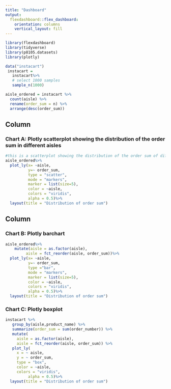 ```yaml
---
title: "Dashboard"
output: 
  flexdashboard::flex_dashboard:
    orientation: columns
    vertical_layout: fill
---
```


```r
library(flexdashboard)
library(tidyverse)
library(p8105.datasets)
library(plotly)
```

```r
data("instacart")
 instacart = 
   instacart%>% 
   # select 1000 samples
   sample_n(1000)

aisle_ordered = instacart %>%
  count(aisle) %>%
  rename(order_sum = n) %>%
  arrange(desc(order_sum))
```
Column {data-width=650}
-----------------------------------------------------------------------

### Chart A: Plotly scatterplot showing the distribution of the order sum in different aisles 
```r
#this is a scatterplot showing the distribution of the order sum of different aisle 
aisle_ordered%>%
  plot_ly(x= ~aisle,
          y=~ order_sum, 
          type = "scatter",
          mode = "markers",
          marker = list(size=5),
          color = ~aisle,
          colors = "viridis",
          alpha = 0.5)%>%
  layout(title = "Distribution of order sum")

```

Column {data-width=350}
-----------------------------------------------------------------------


### Chart B: Plotly barchart
```r
aisle_ordered%>%
    mutate(aisle = as.factor(aisle),
         aisle = fct_reorder(aisle, order_sum))%>%
  plot_ly(x= ~aisle,
          y=~ order_sum, 
          type ="bar",
          mode = "markers",
          marker = list(size=5),
          color = ~aisle,
          colors = "viridis",
          alpha = 0.5)%>%
  layout(title = "Distribution of order sum")
```

### Chart C: Plotly boxplot
```r
instacart %>%
   group_by(aisle,product_name) %>% 
   summarize(order_sum = sum(order_number)) %>% 
   mutate(
     aisle = as.factor(aisle),
     aisle = fct_reorder(aisle, order_sum)) %>% 
   plot_ly(
     x = ~ aisle,
     y = ~ order_sum,
     type = "box",
     color = ~aisle,
     colors = "viridis",
          alpha = 0.5)%>%
  layout(title = "Distribution of order sum")
```

